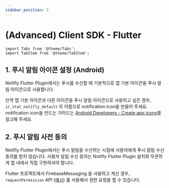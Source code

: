 ```yaml
---
sidebar_position: 3
---
```


# (Advanced) Client SDK - Flutter

```mdx-code-block
import Tabs from '@theme/Tabs';
import TabItem from '@theme/TabItem';
```

## 1. 푸시 알림 아이콘 설정 (Android)

Notifly Flutter Plugin에서는 푸시를 수신할 때 기본적으로 앱 기본 아이콘을 푸시 알림 아이콘으로 사용합니다.

만약 앱 기본 아이콘과 다른 아이콘을 푸시 알림 아이콘으로 사용하고 싶은 경우, `ic_stat_notifly_default` 의 이름으로 notification icon을 만들어 주세요. notification icon을 만드는 가이드는 [Android Developers - Create app icons](https://developer.android.com/studio/write/create-app-icons)를 참고해 주세요.

## 2. 푸시 알림 사전 동의

Notifly Flutter Plugin에서는 푸시 알림을 수신하는 시점에 사용자에게 푸시 알림 수신 동의를 받지 않습니다. 사용자 알림 수신 동의는 Notifly Flutter Plugin 설치와 무관하게 앱 내에서 직접 구현하셔야 합니다.

Flutter 프로젝트에서 FirebaseMessaging 을 사용하고 계신 경우, `requestPermission` API ([예시](https://firebase.flutter.dev/docs/messaging/permissions/#requesting-permissions)) 룰 사용해서 권한 요청을 할 수 있습니다.
